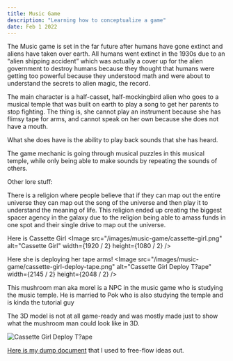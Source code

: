 ```yaml
---
title: Music Game
description: "Learning how to conceptualize a game"
date: Feb 1 2022
---
```


The Music game is set in the far future after humans have gone extinct and aliens have taken over earth. All humans went extinct in the 1930s due to an “alien shipping accident” which was actually a cover up for the alien government to destroy humans because they thought that humans were getting too powerful because they understood math and were about to understand the secrets to alien magic, the record. 

The main character is a half-casset, half-mockingbird alien who goes to a musical temple that was built on earth to play a song to get her parents to stop fighting. 
The thing is, she cannot play an instrument because she has flimsy tape for arms, and cannot speak on her own because she does not have a mouth.

What she does have is the ability to play back sounds that she has heard.

The game mechanic is going through musical puzzles in this musical temple, while only being able to make sounds by repeating the sounds of others.

Other lore stuff:

There is a religion where people believe that if they can map out the entire universe they can map out the song of the universe and then play it to understand the meaning of life.
This religion ended up creating the biggest spacer agency in the galaxy due to the religion being able to amass funds in one spot and their single drive to map out the universe. 

Here is Cassette Girl
<Image
        src="/images/music-game/cassette-girl.png"
        alt="Cassette Girl"
        width={1920 / 2} 
        height={1080 / 2}
      />


Here she is deploying her tape arms!
<Image
        src="/images/music-game/cassette-girl-deploy-tape.png"
        alt="Cassette Girl Deploy T?ape"
        width={2145 / 2} 
        height={2048 / 2}
      />

This mushroom man aka morel is a NPC in the music game who is studying the music temple.
He is married to Pok who is also studying the temple and is kinda the tutorial guy

The 3D model is not at all game-ready and was mostly made just to show what the mushroom man could look like in 3D.

<Image
        src="/images/music-game/mushroom-man-morel.png"
        alt="Cassette Girl Deploy T?ape"
        width={1620} 
        height={2280}
      />





[Here is my dump document](https://docs.google.com/document/d/1PzsZ0VqsIqOpzUaEr4K6-BGJzFgiHG3RehoCq9BAxg0/) that I used to free-flow ideas out.








